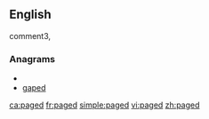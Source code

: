 ==English==

comment3,

===Anagrams===
* {{alphagram|adegp}}
* [[gaped#English|gaped]]

[[ca:paged]]
[[fr:paged]]
[[simple:paged]]
[[vi:paged]]
[[zh:paged]]